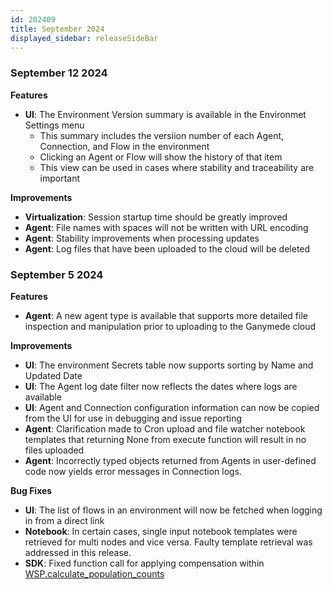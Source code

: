 ```yaml
---
id: 202409
title: September 2024
displayed_sidebar: releaseSideBar
---
```


### September 12 2024

**Features**
- **UI**: The Environment Version summary is available in the Environmet Settings menu
    - This summary includes the versiion number of each Agent, Connection, and Flow in the environment
    - Clicking an Agent or Flow will show the history of that item
    - This view can be used in cases where stability and traceability are important

**Improvements**
- **Virtualization**: Session startup time should be greatly improved 
- **Agent**: File names with spaces will not be written with URL encoding
- **Agent**: Stability improvements when processing updates
- **Agent**: Log files that have been uploaded to the cloud will be deleted


### September 5 2024

**Features**
- **Agent**: A new agent type is available that supports more detailed file inspection and manipulation prior to uploading to the Ganymede cloud


**Improvements**
- **UI**: The environment Secrets table now supports sorting by Name and Updated Date
- **UI**: The Agent log date filter now reflects the dates where logs are available
- **UI**: Agent and Connection configuration information can now be copied from the UI for use in debugging and issue reporting
- **Agent**: Clarification made to Cron upload and file watcher notebook templates that returning None from execute function will result in no files uploaded
- **Agent**: Incorrectly typed objects returned from Agents in user-defined code now yields error messages in Connection logs.


**Bug Fixes**
- **UI**: The list of flows in an environment will now be fetched when logging in from a direct link
- **Notebook**: In certain cases, single input notebook templates were retrieved for multi nodes and vice versa.  Faulty template retrieval was addressed in this release.
- **SDK**: Fixed function call for applying compensation within [WSP.calculate_population_counts](../sdk/markdowns/fcs#function-wspcalculate-population-counts)
